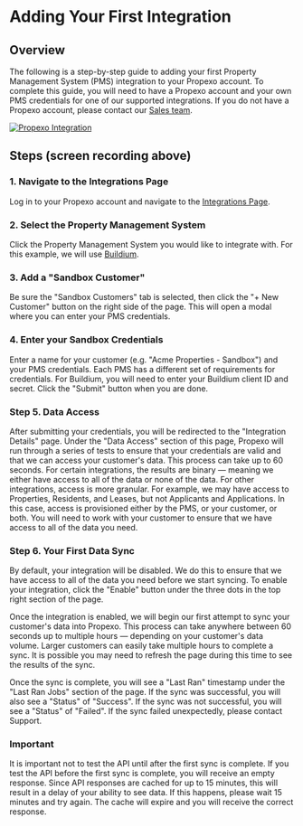 # Adding Your First Integration

## Overview
The following is a step-by-step guide to adding your first Property Management System (PMS) integration to your Propexo account. To complete this guide, you will need to have a Propexo account and your own PMS credentials for one of our supported integrations. If you do not have a Propexo account, please contact our [Sales team](https://www.propexo.com/schedule-a-call).

[![Propexo Integration](https://propify-public-assets.s3.amazonaws.com/docs/first-integration.gif)](https://app.propexo.com/integrations)

## Steps (screen recording above)

### 1. Navigate to the Integrations Page
Log in to your Propexo account and navigate to the [Integrations Page](https://app.propexo.com/integrations).

### 2. Select the Property Management System
Click the Property Management System you would like to integrate with. For this example, we will use [Buildium](https://www.buildium.com/).

### 3. Add a "Sandbox Customer"
Be sure the "Sandbox Customers" tab is selected, then click the "+ New Customer" button on the right side of the page. This will open a modal where you can enter your PMS credentials.

### 4. Enter your Sandbox Credentials
Enter a name for your customer (e.g. "Acme Properties - Sandbox") and your PMS credentials. Each PMS has a different set of requirements for credentials. For Buildium, you will need to enter your Buildium client ID and secret. Click the "Submit" button when you are done.

### Step 5. Data Access
After submitting your credentials, you will be redirected to the "Integration Details" page. Under the "Data Access" section of this page, Propexo will run through a series of tests to ensure that your credentials are valid and that we can access your customer's data. This process can take up to 60 seconds. For certain integrations, the results are binary — meaning we either have access to all of the data or none of the data. For other integrations, access is more granular. For example, we may have access to Properties, Residents, and Leases, but not Applicants and Applications. In this case, access is provisioned either by the PMS, or your customer, or both. You will need to work with your customer to ensure that we have access to all of the data you need.

### Step 6. Your First Data Sync
By default, your integration will be disabled. We do this to ensure that we have access to all of the data you need before we start syncing. To enable your integration, click the "Enable" button under the three dots in the top right section of the page.

Once the integration is enabled, we will begin our first attempt to sync your customer's data into Propexo. This process can take anywhere between 60 seconds up to multiple hours — depending on your customer's data volume. Larger customers can easily take multiple hours to complete a sync. It is possible you may need to refresh the page during this time to see the results of the sync.

Once the sync is complete, you will see a "Last Ran" timestamp under the "Last Ran Jobs" section of the page. If the sync was successful, you will also see a "Status" of "Success". If the sync was not successful, you will see a "Status" of "Failed". If the sync failed unexpectedly, please contact Support.

### Important
It is important not to test the API until after the first sync is complete. If you test the API before the first sync is complete, you will receive an empty response. Since API responses are cached for up to 15 minutes, this will result in a delay of your ability to see data. If this happens, please wait 15 minutes and try again. The cache will expire and you will receive the correct response.